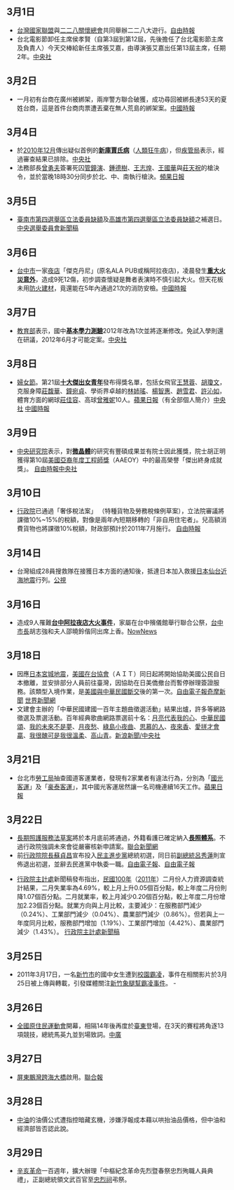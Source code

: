 {{vfd|[[Wikipedia:頁面存廢討論/記錄/2022/06/17#2022年6月臺灣|比較標準]]提刪|date=2022/06/18}}
{{noteTA
|1=zh-hans:疯牛病;zh-hk:瘋牛症;zh-tw:狂牛症;
}}
<noinclude>{{MonthInTaiwan|2011|3}}</noinclude>
==3月1日==
*[[台灣國家聯盟|台灣國家聯盟]]與[[二二八關懷總會|二二八關懷總會]]共同舉辦二二八大遊行。[https://web.archive.org/web/20110303234951/http://www.libertytimes.com.tw/2011/new/mar/1/today-t1.htm 自由時報]
* 台北電影節卸任主席侯孝賢（自第3屆到第12屆，先後擔任了台北電影節主席及負責人）今天交棒給新任主席張艾嘉，由導演張艾嘉出任第13屆主席，任期2年。[https://web.archive.org/web/20170309105339/http://www.cna.com.tw/SearchNews/doDetail.aspx?id=201103010102&q=%E5%8F%B0%E5%8C%97%E9%9B%BB%E5%BD%B1%E7%8D%8E 中央社]


==3月2日==
*一月初有台商在廣州被綁架，兩岸警方聯合破獲，成功尋回被綁長達53天的夏姓台商，這是首件台商肉票遭丟棄在無人荒島的綁架案。[https://web.archive.org/web/20110304165534/http://news.chinatimes.com/focus/50108198/112011030200080.html 中國時報]

==3月4日==
*於[[台灣2010年12月|2010年12月]]傳出疑似首例的'''[[庫賈氏病|新庫賈氏病]]'''（[[狂牛病|人類狂牛病]]），但[[疾管局|疾管局]]表示，經過審查結果已排除。[https://web.archive.org/web/20160304104110/http://www.cna.com.tw/ShowNews/Detail.aspx?pNewsID=201103040182&pType1=MD&pType0=aHEL&pTypeSel=0&pPNo=3 中央社]
* 法務部長[[曾勇夫|曾勇夫]]簽署死囚[[管鐘演|管鐘演]]、[[鍾德樹|鍾德樹]]、[[王志煌|王志煌]]、[[王國華|王國華]]與[[莊天祝|莊天祝]]的槍決令，並於當晚18時30分同步於北、中、南執行槍決。[http://www.appledaily.com.tw/appledaily/article/headline/20110305/33227265/%E7%A0%B0%E7%A0%B0%E6%B3%95%E9%83%A8%E5%86%8D%E9%96%8B%E6%AE%BA%E6%88%92%E4%B8%80%E5%A4%9C%E6%A7%8D%E6%B1%BA5%E5%A4%A7%E4%BA%BA%E9%AD%94 頻果日報]{{Wayback|url=http://www.appledaily.com.tw/appledaily/article/headline/20110305/33227265/%E7%A0%B0%E7%A0%B0%E6%B3%95%E9%83%A8%E5%86%8D%E9%96%8B%E6%AE%BA%E6%88%92%E4%B8%80%E5%A4%9C%E6%A7%8D%E6%B1%BA5%E5%A4%A7%E4%BA%BA%E9%AD%94 |date=20160305020220 }}

==3月5日==
*[[2011年臺南市第四選舉區立法委員缺額補選|臺南市第四選舉區立法委員缺額]]及[[2011年高雄市第四選舉區立法委員缺額補選|高雄市第四選舉區立法委員缺額]]之補選日。[https://web.archive.org/web/20110910010530/http://www.cec.gov.tw/files/F110104/20110104163727.doc 中央選舉委員會新聞稿]

==3月6日==
*[[台中市|台中市]]一家[[夜店|夜店]]「傑克丹尼」(原名ALA PUB或稱阿拉夜店)，凌晨發生'''[[台中市傑克丹尼夜店火災|重大火災意外]]'''，造成9死12傷，初步調查懷疑是舞者表演時不慎引起大火。但天花板未用[[防火建材|防火建材]]，竟還能在5年內通過21次的消防安檢。[https://web.archive.org/web/20110310163317/http://news.chinatimes.com/society/50304280/132011030600451.html 中國時報]

==3月7日==
*[[中華民國教育部|教育部]]表示，國中'''[[基本學力測驗|基本學力測驗]]'''2012年改為1次並將逐漸修改。免試入學則還在研議，2012年6月才可能定案。[https://web.archive.org/web/20160304120847/http://www.cna.com.tw/ShowNews/Detail.aspx?pNewsID=201103070249&pType1=DD&pType0=aEDU&pTypeSel=0&pPNo=2 中央社]

==3月8日==
*[[婦女節|婦女節]]。第21屆'''[[十大傑出女青年|十大傑出女青年]]'''發布得獎名單，包括女飛官[[王慧蓉|王慧蓉]]、[[胡瓊文|胡瓊文]]，克服身障[[莊馥華|莊馥華]]、[[鐘宛貞|鐘宛貞]]、學術界卓越的[[林姉瑤|林姉瑤]]、[[楊智惠|楊智惠]]、[[趙雪君|趙雪君]]、[[許沁如|許沁如]]，體育方面的網球[[莊佳容|莊佳容]]、高球[[曾雅妮|曾雅妮]]10人。[https://web.archive.org/web/20110311220650/http://tw.nextmedia.com/applenews/article/art_id/33235716/IssueID/20110309 蘋果日報]（有全部個人簡介）[https://web.archive.org/web/20160304131214/http://www.cna.com.tw/ShowNews/Detail.aspx?pNewsID=201103080161&pType1=DD&pType0=aEDU&pTypeSel=0&pPNo=1 中央社] [https://web.archive.org/web/20110314024053/http://news.chinatimes.com/reading/51302493/112011030900052.html 中國時報]

==3月9日==
*[[中央研究院|中央研究院]]表示，對'''[[微晶體|微晶體]]'''的研究有豐碩成果並有院士因此獲獎，院士胡正明獲得第10屆[[美國亞裔年度工程師獎|美國亞裔年度工程師獎]]（AAEOY）中的最高榮譽「傑出終身成就獎」。 [http://iservice.libertytimes.com.tw/liveNews/news.php?no=471355&type=%E7%94%9F%E6%B4%BB 自由時報]{{dead link|date=十一月 2017 |bot=InternetArchiveBot }}[https://web.archive.org/web/20160305072400/http://www.cna.com.tw/ShowNews/Detail.aspx?pNewsID=201103090099&pType0=aEDU&pTypeSel=0 中央社]

==3月10日==
*[[行政院|行政院]]已通過「奢侈稅法案」 （特種貨物及勞務稅條例草案），立法院審議將課徵10%~15%的稅額，對像是兩年內短期移轉的「非自用住宅者」。兒高額消費貨物也將課徵10%稅額，財政部預計於2011年7月施行。 [https://web.archive.org/web/20110313083109/http://news.chinatimes.com/focus/50108269/132011031000974.html 自由時報]

==3月14日==
*台灣組成28員搜救隊在接獲日本方面的通知後，抵達日本加入救援[[2011年日本东北地方太平洋近海地震|日本仙台近海地震]]行列。[http://web.pts.org.tw/php/news/pts_news/detail.php?NEENO=173114 公視]{{Wayback|url=http://web.pts.org.tw/php/news/pts_news/detail.php?NEENO=173114 |date=20160304190603 }}

==3月16日==
*造成9人罹難'''[[台中市傑克丹尼夜店火災|台中阿拉夜店大火事件]]'''，家屬在台中殯儀館舉行聯合公祭，[[台中市長|台中市長]]胡志強和夫人邵曉鈴偕同出席上香。[http://www.tvbs.com.tw/NEWS/NEWS_LIST.asp?no=vestashi20110316124108 NowNews]{{Wayback|url=http://www.tvbs.com.tw/NEWS/NEWS_LIST.asp?no=vestashi20110316124108 |date=20110320042853 }}

==3月18日==
*因應[[日本|日本]][[宮城地震|宮城地震]]，[[美國在台協會|美國在台協會]]（ＡＩＴ）同日起將開始協助美國公民自日本撤離，並安排部分人員前往臺灣，因協助在日美僑撤台而暫停辦理簽證服務。該類型入境作業，是[[中華民國與美國關係|美國與中華民國斷交]]後的第一次。[https://web.archive.org/web/20110320035513/http://www.libertytimes.com.tw/2011/new/mar/18/today-t2.htm 自由電子報][http://tw.news.yahoo.com/article/url/d/a/110318/142/2o9rh.html 奇摩新聞]{{dead link|date=十一月 2017 |bot=InternetArchiveBot }} [https://archive.is/20130428141408/http://www.worldjournal.com/view/full_news/12399373/article-%E7%BE%8E%E5%83%91%E5%8F%B0%E7%81%A3%E9%81%BF%E9%9B%A3-AIT%E6%9A%AB%E5%81%9C%E8%BE%A6%E7%B0%BD%E8%AD%89?instance=m1b 世界新聞網]
*文建會主辦的「中華民國建國一百年主題曲徵選活動」結果出爐，許多等網路徵選及票選活動。百年經典歌曲網路票選前十名：[[月亮代表我的心|月亮代表我的心]]、[[中華民國頌|中華民國頌]]、[[我的未來不是夢|我的未來不是夢]]、[[月夜愁|月夜愁]]、[[綠島小夜曲|綠島小夜曲]]、[[思慕的人|思慕的人]]、[[夜來香|夜來香]]、[[愛拼才會贏|愛拼才會贏]]、[[我很醜可是我很溫柔|我很醜可是我很溫柔]]、[[高山青|高山青]]。[http://news.sina.com.tw/article/20110318/4278461.html 新浪新聞/中央社]{{dead link|date=十一月 2017 |bot=InternetArchiveBot }}

==3月21日==
*台北市[[勞工局|勞工局]]抽查國道客運業者，發現有2家業者有違法行為，分別為「[[國光客運|國光客運]]」及「[[豪泰客運|豪泰客運]]」，其中國光客運居然讓一名司機連續16天工作。[https://web.archive.org/web/20110323145153/http://tw.nextmedia.com/applenews/article/art_id/33264153/IssueID/20110322 蘋果日報]

==3月22日==
*[[長期照護服務法草案|長期照護服務法草案]]將於本月底前將通過，外籍看護已確定納入'''[[監護工#台灣情形|長照體系]]'''。不過行政院強調未來會從嚴審核新申請案。[https://web.archive.org/web/20110325083941/http://udn.com/NEWS/NATIONAL/NAT5/6226283.shtml 聯合新聞網]
*前[[行政院院長|行政院院長]][[蘇貞昌|蘇貞昌]]宣布投入[[民主進步黨|民主進步黨]]總統初選，同日前[[中華民國副總統|副總統]][[呂秀蓮|呂秀蓮]]則宣佈退出初選，並辭去民進黨中執委一職。[https://web.archive.org/web/20110326000125/http://www.libertytimes.com.tw/2011/new/mar/23/today-fo4.htm 自由電子報]、[https://web.archive.org/web/20110325072929/http://www.libertytimes.com.tw/2011/new/mar/23/today-t1.htm 自由電子報]

* [[行政院|行政院]][[主計處|主計處]]新聞稿發布指出，[[民國100年|民國100年]]（[[2011年|2011年]]）二月份人力資源調查統計結果，二月失業率為4.69%，較上月上升0.05個百分點，較上年度二月份則降1.07個百分點。二月就業率，較上月減少0.20個百分點，較上年度二月份增加2.23個百分點。就業方向與上月比較，主要減少：在服務部門減少（0.24%）、工業部門減少（0.04%）、農業部門減少（0.86%）。但若與上一年度同月比較，服務部門增加（1.19%）、工業部門增加（4.42%）、農業部門減少（1.43%）。 [http://www.dgbas.gov.tw/public/Attachment/132215291271.pdf 行政院主計處新聞稿]{{Wayback|url=http://www.dgbas.gov.tw/public/Attachment/132215291271.pdf |date=20160304193926 }}

==3月25日==
*2011年3月17日，一名[[新竹市|新竹市]]的國中女生遭到[[校園霸凌|校園霸凌]]，事件在相關影片於3月25日被上傳與轉載，引發媒體關注[[新竹象腿幫霸凌事件|新竹象腿幫霸凌事件]]。 - {{台灣新聞|"新竹" "象腿幫" "霸凌"|2011|03}}

==3月26日==
*[[全國原住民運動會|全國原住民運動會]]開幕，相隔14年後再度於[[臺東縣|臺東]]登場，在3天的賽程將角逐13項競技，總統馬英九並到場致詞。[http://www.bcc.com.tw/news/newsview.asp?cde=1448733 中廣]{{dead link|date=十一月 2017 |bot=InternetArchiveBot }}

==3月27日==
*[[屏東縣|屏東]][[鵬灣跨海大橋|鵬灣跨海大橋]]啟用。[http://udn.com/NEWS/NATIONAL/NAT5/6237501.shtml 聯合報]{{dead link|date=十一月 2017 |bot=InternetArchiveBot }}

==3月28日==
*[[台灣中油|中油]]的油價公式遭指控暗藏玄機，涉嫌浮報成本藉以哄抬油品價格，但中油和經濟部皆否認此說。{{台灣新聞|"中油" "油價公式"|2011|03}}

==3月29日==
*[[辛亥革命|辛亥革命]]一百週年，擴大辦理「中樞紀念革命先烈暨春祭忠烈殉職人員典禮」，正副總統領文武百官至[[忠烈祠_(台灣)|忠烈祠]]弔祭。{{台灣新聞|"329" "忠烈祠"|2011|03}}

<noinclude>
{{Portal:台灣新聞動態/Footer}}
</noinclude>